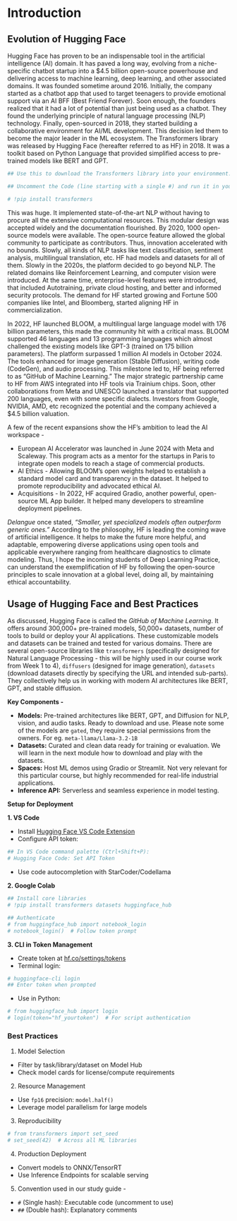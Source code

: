 # Introduction

## Evolution of Hugging Face

Hugging Face has proven to be an indispensable tool in the artificial intelligence (AI) domain. It has paved a long way, evolving from a niche-specific chatbot startup into a $4.5 billion open-source powerhouse and delivering access to machine learning, deep learning, and other associated domains. It was founded sometime around 2016. Initially, the company started as a chatbot app that used to target teenagers to provide emotional support via an AI BFF (Best Friend Forever). Soon enough, the founders realized that it had a lot of potential than just being used as a chatbot. They found the underlying principle of natural language processing (NLP) technology. Finally, open-sourced in 2018, they started building a collaborative environment for AI/ML development. This decision led them to become the major leader in the ML ecosystem.
The Transformers library was released by Hugging Face (hereafter referred to as HF) in 2018. It was a toolkit based on Python Language that provided simplified access to pre-trained models like BERT and GPT.

```python
## Use this to download the Transformers library into your environment.

## Uncomment the Code (line starting with a single #) and run it in your choice of environment. 

# !pip install transformers
``` 

This was huge. It implemented state-of-the-art NLP without having to procure all the extensive computational resources. This modular design was accepted widely and the documentation flourished. By 2020, 1000 open-source models were available. The open-source feature allowed the global community to participate as contributors. Thus, innovation accelerated with no bounds. Slowly, all kinds of NLP tasks like text classification, sentiment analysis, multilingual translation, etc. HF had models and datasets for all of them. Slowly in the 2020s, the platform decided to go beyond NLP. The related domains like Reinforcement Learning, and computer vision were introduced. At the same time, enterprise-level features were introduced, that included Autotraining, private cloud hosting, and better and informed security protocols. The demand for HF started growing and Fortune 500 companies like Intel, and Bloomberg, started aligning HF in commercialization.

In 2022, HF launched BLOOM, a multilingual large language model with 176 billion parameters, this made the community hit with a critical mass. BLOOM supported 46 languages and 13 programming languages which almost challenged the existing models like GPT-3 (trained on 175 billion parameters). The platform surpassed 1 million AI models in October 2024. The tools enhanced for image generation (Stable Diffusion), writing code (CodeGen), and audio processing. This milestone led to, HF being referred to as "GitHub of Machine Learning."
The major strategic partnership came to HF from AWS integrated into HF tools via Trainium chips. Soon, other collaborations from Meta and UNESCO launched a translator that supported 200 languages, even with some specific dialects. Investors from Google, NVIDIA, AMD, etc recognized the potential and the company achieved a $4.5 billion valuation.

A few of the recent expansions show the HF's ambition to lead the AI workspace -

- European AI Accelerator was launched in June 2024 with Meta and Scaleway. This program acts as a mentor for the startups in Paris to integrate open models to reach a stage of commercial products.
- AI Ethics - Allowing BLOOM's open weights helped to establish a standard model card and transparency in the dataset. It helped to promote reproducibility and advocated ethical AI.
- Acquisitions - In 2022, HF acquired Gradio, another powerful, open-source ML App builder. It helped many developers to streamline deployment pipelines.

*Delangue* once stated, *"Smaller, yet specialized models often outperform generic ones."* According to the philosophy, HF is leading the coming wave of artificial intelligence. It helps to make the future more helpful, and adaptable, empowering diverse applications using open tools and applicable everywhere ranging from healthcare diagnostics to climate modeling. Thus, I hope the incoming students of Deep Learning Practice, can understand the exemplification of HF by following the open-source principles to scale innovation at a global level, doing all, by maintaining ethical accountability. 

## Usage of Hugging Face and Best Practices

As discussed, Hugging Face is called the *GitHub of Machine Learning*. It offers around 300,000+ pre-trained models, 50,000+ datasets, number of tools to build or deploy your AI applications. These customizable models and datasets can be trained and tested for various domains. There are several open-source libraries like `transformers` (specifically designed for Natural Language Processing - this will be highly used in our course work from Week 1 to 4), `diffusers` (designed for image generation), `datasets` (download datasets directly by specifying the URL and intended sub-parts). They collectively help us in working with modern AI architectures like BERT, GPT, and stable diffusion. 

**Key Components -**

- **Models:** Pre-trained architectures like BERT, GPT, and Diffusion for NLP, vision, and audio tasks. Ready to download and use. Please note some of the models are `gated`, they require special permissions from the owners. For eg. `meta-llama/Llama-3.2-1B`
- **Datasets:** Curated and clean data ready for training or evaluation. We will learn in the next module how to download and play with the datasets. 
- **Spaces:** Host ML demos using Gradio or Streamlit. Not very relevant for this particular course, but highly recommended for real-life industrial applications. 
- **Inference API:** Serverless and seamless experience in model testing. 

**Setup for Deployment**

**1. VS Code**

- Install [Hugging Face VS Code Extension](https://marketplace.visualstudio.com/items?itemName=HuggingFace.huggingface-vscode)
- Configure API token:
```bash
## In VS Code command palette (Ctrl+Shift+P):
# Hugging Face Code: Set API Token
```

- Use code autocompletion with StarCoder/Codellama

**2. Google Colab**

```python
## Install core libraries
# !pip install transformers datasets huggingface_hub

## Authenticate
# from huggingface_hub import notebook_login
# notebook_login()  # Follow token prompt
```

**3. CLI in Token Management**

- Create token at [hf.co/settings/tokens](https://huggingface.co/settings/tokens)
- Terminal login:
```bash
# huggingface-cli login
## Enter token when prompted
```

- Use in Python:
```python
# from huggingface_hub import login
# login(token="hf_yourtoken")  # For script authentication
```

### Best Practices

1. Model Selection 
  - Filter by task/library/dataset on Model Hub
  - Check model cards for license/compute requirements
2. Resource Management
  - Use `fp16` precision: `model.half()`
  - Leverage model parallelism for large models
3. Reproducibility
```python
# from transformers import set_seed
# set_seed(42)  # Across all ML libraries
```

4. Production Deployment
  - Convert models to ONNX/TensorRT
  - Use Inference Endpoints for scalable serving
5. Convention used in our study guide - 
  - `#` (Single hash): Executable code (uncomment to use)
  - `##` (Double hash): Explanatory comments